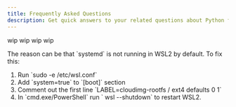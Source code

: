 ```yaml
---
title: Frequently Asked Questions
description: Get quick answers to your related questions about Python from frequently asked questions by people at Zerops.
---
```



<FAQ>
  <FAQItem question="What is Zerops VPN?">
  wip
  </FAQItem>
  <FAQItem question="How does Zerops VPN work?">
  wip
  </FAQItem>
  <FAQItem question="Why do I need to use Zerops VPN?">
  wip
  </FAQItem>
  <FAQItem question="Why do we use wireguard vpn with ssh for interacting?">
  wip
  </FAQItem>
  <FAQItem question="Why is my VPN in WSL2 not working">
    <p>
      The reason can be that `systemd` is not running in WSL2 by
      default. To fix this:
      <ol>
        <li>
          Run `sudo -e /etc/wsl.conf`
        </li>
        <li>
          Add `system=true` to `[boot]` section
        </li>
        <li>
          Comment out the first line `LABEL=cloudimg-rootfs / ext4 defaults 0 1`
        </li>
        <li>
          In `cmd.exe/PowerShell` run ` wsl --shutdown` to
          restart WSL2.
        </li>
      </ol>
    </p>
  </FAQItem>
</FAQ>
